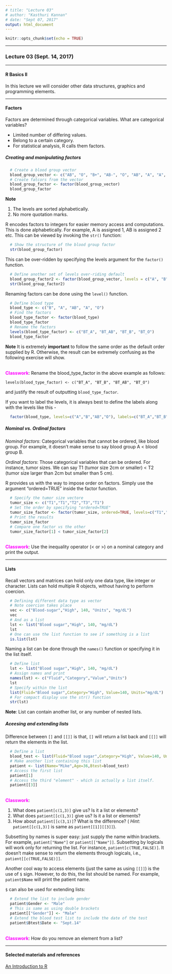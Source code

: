 ```yaml
---
# title: "Lecture 03"
# author: "Kasthuri Kannan"
# date: "Sept 07, 2017"
output: html_document
---
```


```r
knitr::opts_chunk$set(echo = TRUE)
```

---

### Lecture 03 (Sept. 14, 2017)

---

#### R Basics II

In this lecture we will consider other data structures, graphics and programming elements.

---

#### Factors

Factors are determined through categorical variables. What are categorical variables?

* Limited number of differing values.
* Belong to a certain category.
* For statistical analysis, R calls them factors.

##### Creating and manipulating factors

```r
  # Create a blood group vector
  blood_group_vector <- c("AB", "O", "B+", "AB-", "O", "AB", "A", "A", "B", "AB-")
  # Create fatcors from the vector
  blood_group_factor <- factor(blood_group_vector)
  blood_group_factor
```

**Note** 

1. The levels are sorted alphabetically. 
2. No more quotation marks.

R encodes factors to integers for easier memory access and computations. This is done alphabetically. For example, A is assigned 1, AB is assigned 2 etc. This can be viewed by invoking the `str()` function:

```r
  # Show the structure of the blood group factor
  str(blood_group_factor)
```

This can be over-ridden by specifying the levels argument for the `factor()` function.

```r
  # Define another set of levels over-riding default
  blood_group_factor2 <- factor(blood_group_vector, levels = c("A", "B", "B+", "AB", "AB-", "O"))
  str(blood_group_factor2)
```

Renaming factors can be done using the `level()` function.

```r
  # Define blood type
  blood_type <- c("B", "A", "AB", "A", "O")
  # Find the factors
  blood_type_factor <- factor(blood_type)
  blood_type_factor
  # Rename the factors
  levels(blood_type_factor) <- c("BT_A", "BT_AB", "BT_B", "BT_O")
  blood_type_factor
```

**Note** It is extremely **important** to follow the same order as the default order supplied by R. Otherwise, the result can be extremely confusing as the following exercise will show.

<br>
<span style="color:magenta">**Classwork**</span>: Rename the blood_type_factor in the above example as follows: 

`levels(blood_type_factor) <- c("BT_A", "BT_B", "BT_AB", "BT_O")` 

and justify the result of outputting `blood_type_factor`.
<br>

If you want to label the levels, it is always best to define the labels along with the levels like this -

```r
  factor(blood_type, levels=c("A","B","AB","O"), labels=c("BT_A","BT_B","BT_AB","BT_O"))
```

##### Nominal vs. Ordinal factors

_Nominal factors_: Categorical variables that cannot be ordered, like blood group. For example, it doesn't make sense to say blood group A < blood group B.

_Ordinal factors_: Those categorical variables that can be ordered. For instance, tumor sizes. We can say T1 (tumor size 2cm or smaller) < T2 (tumor size larger than 2cm but smaller than 5 cm).

R provides us with the way to impose order on factors. Simply use the argument "ordered=TRUE" inside the factor function.

```r
  # Specify the tumor size vectore
  tumor_size <- c("T1","T1","T2","T3","T1")
  # Set the order by specifying "ordered=TRUE"
  tumor_size_factor <- factor(tumor_size, ordered=TRUE, levels=c("T1","T2","T3"))
  # Print the results
  tumor_size_factor
  # Compare one factor vs the other
  tumor_size_factor[1] < tumor_size_factor[2]
```

<br>
<span style="color:magenta">**Classwork**</span>: Use the inequality operator (< or >) on a nominal category and print the output.
<br>

---

#### Lists

Recall vectors and matrices can hold only one data type, like integer or character. Lists can hold multiple R objects, without having to perform coercion.

```r
  # Defining different data type as vector
  # Note coercion takes place
  vec <- c("Blood-sugar","High", 140, "Units", "mg/dL")
  vec
  # And as a list
  lst <- list("Blood sugar","High", 140, "mg/dL")
  lst
  # One can use the list function to see if something is a list
  is.list(lst)
```

Naming a list can be done through the `names()` function or specifying it in the list itself.

```r
  # Define list
  lst <- list("Blood sugar","High", 140, "mg/dL")
  # Assign names and print
  names(lst) <- c("Fluid","Category","Value","Units")
  lst
  # Specify within the list
  list(Fluid="Blood sugar",Category="High", Value=140, Units="mg/dL")
  # For compact display use the str() function
  str(lst)
```  

**Note**: List can contain another list, or any number of nested lists.

##### Aceesing and extending lists

Difference between `[]` and `[[]]` is that, `[]` will return a list back and `[[]]` will return the elements in the list.

```r
  # Define a list
  blood_test <- list(Fluid="Blood sugar",Category="High", Value=140, Units="mg/dL")
  # Make another list containing this list
  patient <- list(Name="Mike",Age=36,Btest=blood_test)
  # Access the first list
  patient[1]
  # Access the third "element" - which is actually a list itself.
  patient[[3]]
```

<br>
<span style="color:magenta">**Classwork**</span>: 

1. What does `patient[c(1,3)]` give us? Is it a list or elements?
2. What does `patient[[c(1,3)]` give us? Is it a list or elements? 
3. How about `patient[[c(3,1)]`? What is the difference? ( _Hint_: `patient[[c(1,3)]` is same as `patient[[1]][[3]]`).
<br>

Subsetting by names is super easy: just supply the name within brackets. For example, `patient["Name"]` or `patient[["Name"]]`. Subsetting by logicals will work only for returning the list. For instance, `patient[c(TRUE,FALSE)]`. It doesn't make sense to return the elements through logicals, i.e., `patient[[c(TRUE,FALSE)]]`.

Another cool way to access elements (just the same as using `[[]]`) is the use of `$` sign. However, to do this, the list should be named. For example, `patient$Name` will print the patient name.

`$` can also be used for extending lists:

```r
  # Extend the list to include gender
  patient$Gender <- "Male"
  # This is same as using double brackets
  patient[["Gender"]] <- "Male"
  # Extend the blood test list to include the date of the test
  patient$Btest$Date <- "Sept.14"
```

<br>
<span style="color:magenta">**Classwork**</span>: How do you remove an element from a list?
<br>

---

#### Selected materials and references

[An Introduction to R](https://cran.r-project.org/doc/manuals/R-intro.pdf)